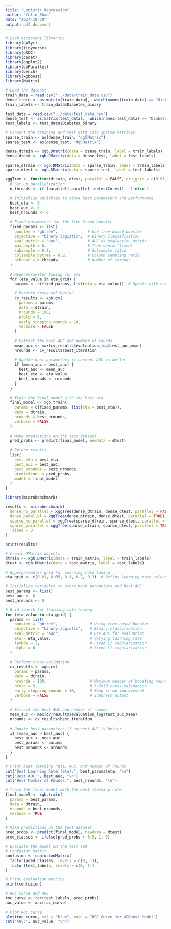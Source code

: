```yaml
---
title: "Logistic Regression"
author: "Yulin Shao"
date: "2024-10-30"
output: pdf_document
---
```


```r
# Load necessary libraries
library(dplyr)
library(tidyverse)
library(pROC)
library(caret)
library(ggplot2)
library(doParallel)
library(bench)
library(xgboost)
library(Matrix)
```

```r
# Load the dataset
train_data = read.csv("../data/train_data.csv")
dense_train <- as.matrix(train_data[, -which(names(train_data) == "Diabetes_binary")])
train_labels <- train_data$Diabetes_binary

test_data = read.csv("../data/test_data.csv")
dense_test <- as.matrix(test_data[, -which(names(test_data) == "Diabetes_binary")])
test_labels <- test_data$Diabetes_binary

# Convert the training and test data into sparse matrices
sparse_train <- as(dense_train, "dgCMatrix")
sparse_test <- as(dense_test, "dgCMatrix")

dense_dtrain <- xgb.DMatrix(data = dense_train, label = train_labels)
dense_dtest <- xgb.DMatrix(data = dense_test, label = test_labels)

sparse_dtrain <- xgb.DMatrix(data = sparse_train, label = train_labels)
sparse_dtest <- xgb.DMatrix(data = sparse_test, label = test_labels)
```


```r
xggTree <- function(dtrain, dtest, parallel = FALSE, eta_grid = c(0.01, 0.1, 0.3)) {
  # Set up parallelization
  n_threads <- if (parallel) parallel::detectCores() - 1 else 1
  
  # Initialize variables to store best parameters and performance
  best_eta <- 0
  best_auc <- 0
  best_nrounds <- 0
  
  # Fixed parameters for the tree-based booster
  fixed_params <- list(
    booster = "gbtree",             # Use tree-based booster
    objective = "binary:logistic",  # Binary classification
    eval_metric = "auc",            # AUC as evaluation metric
    max_depth = 6,                  # Tree depth (fixed)
    subsample = 0.8,                # Subsample ratio
    colsample_bytree = 0.8,         # Column sampling ratio
    nthread = n_threads             # Number of threads
  )
  
  # Hyperparameter tuning for eta
  for (eta_value in eta_grid) {
    params <- c(fixed_params, list(eta = eta_value))  # Update with current eta value
    
    # Perform cross-validation
    cv_results <- xgb.cv(
      params = params,
      data = dtrain,
      nrounds = 100,
      nfold = 5,
      early_stopping_rounds = 10,
      verbose = FALSE
    )
    
    # Extract the best AUC and number of rounds
    mean_auc <- max(cv_results$evaluation_log$test_auc_mean)
    nrounds <- cv_results$best_iteration
    
    # Update best parameters if current AUC is better
    if (mean_auc > best_auc) {
      best_auc <- mean_auc
      best_eta <- eta_value
      best_nrounds <- nrounds
    }
  }
  
  # Train the final model with the best eta
  final_model <- xgb.train(
    params = c(fixed_params, list(eta = best_eta)),
    data = dtrain,
    nrounds = best_nrounds,
    verbose = FALSE
  )
  
  # Make predictions on the test dataset
  pred_probs <- predict(final_model, newdata = dtest)
  
  # Return results
  list(
    best_eta = best_eta,
    best_auc = best_auc,
    best_nrounds = best_nrounds,
    predictions = pred_probs,
    model = final_model
  )
}


```

```r
library(microbenchmark)

results <- microbenchmark(
  dense_no_parallel = xggTree(dense_dtrain, dense_dtest, parallel = FALSE),
  dense_parallel = xggTree(dense_dtrain, dense_dtest, parallel = TRUE),
  sparse_no_parallel = xggTree(sparse_dtrain, sparse_dtest, parallel = FALSE),
  sparse_parallel = xggTree(sparse_dtrain, sparse_dtest, parallel = TRUE),
   times = 3
)

print(results)
```



```r
# Create DMatrix objects
dtrain <- xgb.DMatrix(data = train_matrix, label = train_labels)
dtest <- xgb.DMatrix(data = test_matrix, label = test_labels)

# Hyperparameter grid for learning rate tuning
eta_grid <- c(0.01, 0.05, 0.1, 0.2, 0.3)  # Define learning rate values

# Initialize variables to store best parameters and best AUC
best_params <- list()
best_auc <- 0
best_nrounds <- 0

# Grid search for learning rate tuning
for (eta_value in eta_grid) {
  params <- list(
    booster = "gbtree",              # Using tree-based booster
    objective = "binary:logistic",   # Binary classification
    eval_metric = "auc",             # Use AUC for evaluation
    eta = eta_value,                 # Varying learning rate
    lambda = 1,                      # Fixed L2 regularization
    alpha = 0                        # Fixed L1 regularization
  )
  
  # Perform cross-validation
  cv_results <- xgb.cv(
    params = params,
    data = dtrain,
    nrounds = 100,                   # Maximum number of boosting rounds
    nfold = 5,                       # 5-fold cross-validation
    early_stopping_rounds = 10,      # Stop if no improvement
    verbose = FALSE                  # Suppress output
  )
  
  # Extract the best AUC and number of rounds
  mean_auc <- max(cv_results$evaluation_log$test_auc_mean)
  nrounds <- cv_results$best_iteration
  
  # Update best parameters if current AUC is better
  if (mean_auc > best_auc) {
    best_auc <- mean_auc
    best_params <- params
    best_nrounds <- nrounds
  }
}

# Print best learning rate, AUC, and number of rounds
cat("Best Learning Rate (eta):", best_params$eta, "\n")
cat("Best AUC:", best_auc, "\n")
cat("Best Number of Rounds:", best_nrounds, "\n")

# Train the final model with the best learning rate
final_model <- xgb.train(
  params = best_params,
  data = dtrain,
  nrounds = best_nrounds,
  verbose = TRUE
)

# Make predictions on the test dataset
pred_probs <- predict(final_model, newdata = dtest)
pred_classes <- ifelse(pred_probs > 0.5, 1, 0)

# Evaluate the model on the test set
# Confusion Matrix
confusion <- confusionMatrix(
  factor(pred_classes, levels = c(0, 1)), 
  factor(test_labels, levels = c(0, 1))
)

# Print evaluation metrics
print(confusion)

# ROC Curve and AUC
roc_curve <- roc(test_labels, pred_probs)
auc_value <- auc(roc_curve)

# Plot ROC Curve
plot(roc_curve, col = "blue", main = "ROC Curve for XGBoost Model")
cat("AUC:", auc_value, "\n")
```

